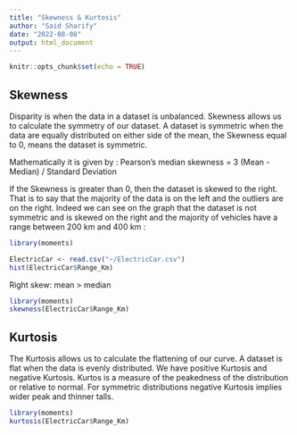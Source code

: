 ---
title: "Skewness & Kurtosis"
author: "Said Sharify"
date: "2022-08-08"
output: html_document
---

```{r setup, include=FALSE}
knitr::opts_chunk$set(echo = TRUE)
```

## Skewness

Disparity is when the data in a dataset is unbalanced. Skewness allows us to calculate the symmetry of our dataset. A dataset is symmetric when the data are equally distributed on either side of the mean, the Skewness equal to 0, means the dataset is symmetric.

Mathematically it is given by :
Pearson’s median skewness = 3 (Mean - Median) / Standard Deviation

If the Skewness is greater than 0, then the dataset is skewed to the right. That is to say that the majority of the data is on the left and the outliers are on the right. Indeed we can see on the graph that the dataset is not symmetric and is skewed on the right and the majority of vehicles have a range between 200 km and 400 km :

```{r Histogram}
library(moments)

ElectricCar <- read.csv("~/ElectricCar.csv")
hist(ElectricCar$Range_Km)

```

Right skew: mean > median

```{r Skewness}
library(moments)
skewness(ElectricCar$Range_Km)
```


## Kurtosis

The Kurtosis allows us to calculate the flattening of our curve. A dataset is flat when the data is evenly distributed. We have positive Kurtosis and negative Kurtosis. Kurtos is a measure of the peakedness of the distribution or relative to normal. For symmetric distributions negative Kurtosis implies wider peak and thinner talls.

```{r Kurtosis}
library(moments)
kurtosis(ElectricCar$Range_Km)
```




